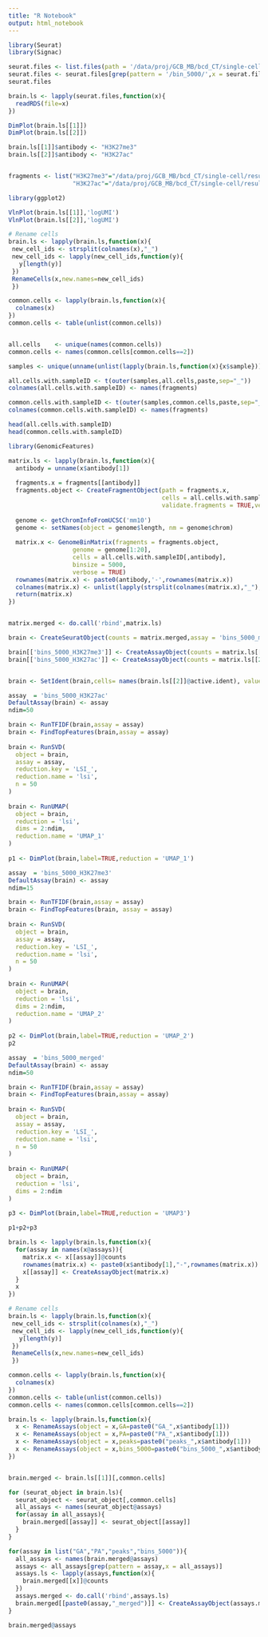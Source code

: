 ```yaml
---
title: "R Notebook"
output: html_notebook
---
```



```r
library(Seurat)
library(Signac)
```

```r
seurat.files <- list.files(path = '/data/proj/GCB_MB/bcd_CT/single-cell/results_archive/',pattern = 'Seurat_object.Rds',recursive = TRUE,full.names = TRUE)
seurat.files <- seurat.files[grep(pattern = '/bin_5000/',x = seurat.files)]
seurat.files
```


```r
brain.ls <- lapply(seurat.files,function(x){
  readRDS(file=x)
})

DimPlot(brain.ls[[1]])
DimPlot(brain.ls[[2]])

brain.ls[[1]]$antibody <- "H3K27me3"
brain.ls[[2]]$antibody <- "H3K27ac"


fragments <- list("H3K27me3"="/data/proj/GCB_MB/bcd_CT/single-cell/results/H3K27me3/bcdCT_MB21_01a/outs/fragments.tsv.gz",
                  "H3K27ac"="/data/proj/GCB_MB/bcd_CT/single-cell/results/H3K27ac/bcdCT_MB21_01b/outs/fragments.tsv.gz")


```

```r
library(ggplot2)

VlnPlot(brain.ls[[1]],'logUMI')
VlnPlot(brain.ls[[2]],'logUMI')
```


```r
# Rename cells
brain.ls <- lapply(brain.ls,function(x){
 new_cell_ids <- strsplit(colnames(x),"_")
 new_cell_ids <- lapply(new_cell_ids,function(y){
   y[length(y)]
 })
 RenameCells(x,new.names=new_cell_ids)
 })

common.cells <- lapply(brain.ls,function(x){
  colnames(x)
})
common.cells <- table(unlist(common.cells))


all.cells    <- unique(names(common.cells))
common.cells <- names(common.cells[common.cells==2])

samples <- unique(unname(unlist(lapply(brain.ls,function(x){x$sample}))))

all.cells.with.sampleID <- t(outer(samples,all.cells,paste,sep="_"))
colnames(all.cells.with.sampleID) <- names(fragments)

common.cells.with.sampleID <- t(outer(samples,common.cells,paste,sep="_"))
colnames(common.cells.with.sampleID) <- names(fragments)

head(all.cells.with.sampleID)
head(common.cells.with.sampleID)
```

```r
library(GenomicFeatures)

matrix.ls <- lapply(brain.ls,function(x){
  antibody = unname(x$antibody[1])
  
  fragments.x = fragments[[antibody]]
  fragments.object <- CreateFragmentObject(path = fragments.x,
                                           cells = all.cells.with.sampleID[,antibody],
                                           validate.fragments = TRUE,verbose = TRUE)
  
  genome <- getChromInfoFromUCSC('mm10')
  genome <- setNames(object = genome$length, nm = genome$chrom)
  
  matrix.x <- GenomeBinMatrix(fragments = fragments.object,
                  genome = genome[1:20],
                  cells = all.cells.with.sampleID[,antibody],
                  binsize = 5000,
                  verbose = TRUE)
  rownames(matrix.x) <- paste0(antibody,'-',rownames(matrix.x))
  colnames(matrix.x) <- unlist(lapply(strsplit(colnames(matrix.x),"_"),function(x){x[length(x)]}))
  return(matrix.x)
})


matrix.merged <- do.call('rbind',matrix.ls)
```

```r

brain <- CreateSeuratObject(counts = matrix.merged,assay = 'bins_5000_merged')

brain[['bins_5000_H3K27me3']] <- CreateAssayObject(counts = matrix.ls[[1]])
brain[['bins_5000_H3K27ac']] <- CreateAssayObject(counts = matrix.ls[[2]])


brain <- SetIdent(brain,cells= names(brain.ls[[2]]@active.ident), value = brain.ls[[2]]@active.ident)
```


```r
assay  = 'bins_5000_H3K27ac'
DefaultAssay(brain) <- assay
ndim=50

brain <- RunTFIDF(brain,assay = assay)
brain <- FindTopFeatures(brain,assay = assay)
  
brain <- RunSVD(
  object = brain,
  assay = assay,
  reduction.key = 'LSI_',
  reduction.name = 'lsi',
  n = 50
)
  
brain <- RunUMAP(
  object = brain,
  reduction = 'lsi',
  dims = 2:ndim,
  reduction.name = 'UMAP_1'
)
  
p1 <- DimPlot(brain,label=TRUE,reduction = 'UMAP_1')

```

```r
assay  = 'bins_5000_H3K27me3'
DefaultAssay(brain) <- assay
ndim=15

brain <- RunTFIDF(brain,assay = assay)
brain <- FindTopFeatures(brain, assay = assay)
  
brain <- RunSVD(
  object = brain,
  assay = assay,
  reduction.key = 'LSI_',
  reduction.name = 'lsi',
  n = 50
)
  
brain <- RunUMAP(
  object = brain,
  reduction = 'lsi',
  dims = 2:ndim,
  reduction.name = 'UMAP_2'
)
  
p2 <- DimPlot(brain,label=TRUE,reduction = 'UMAP_2')
p2
```



```r
assay  = 'bins_5000_merged'
DefaultAssay(brain) <- assay
ndim=50

brain <- RunTFIDF(brain,assay = assay)
brain <- FindTopFeatures(brain,assay = assay)
  
brain <- RunSVD(
  object = brain,
  assay = assay,
  reduction.key = 'LSI_',
  reduction.name = 'lsi',
  n = 50
)
  
brain <- RunUMAP(
  object = brain,
  reduction = 'lsi',
  dims = 2:ndim
)
  
p3 <- DimPlot(brain,label=TRUE,reduction = 'UMAP3')


```

```r
p1+p2+p3
```





################






```r
brain.ls <- lapply(brain.ls,function(x){
  for(assay in names(x@assays)){
    matrix.x <- x[[assay]]@counts
    rownames(matrix.x) <- paste0(x$antibody[1],"-",rownames(matrix.x))
    x[[assay]] <- CreateAssayObject(matrix.x)
  }
  x
})


```



```r
# Rename cells
brain.ls <- lapply(brain.ls,function(x){
 new_cell_ids <- strsplit(colnames(x),"_")
 new_cell_ids <- lapply(new_cell_ids,function(y){
   y[length(y)]
 })
 RenameCells(x,new.names=new_cell_ids)
 })

common.cells <- lapply(brain.ls,function(x){
  colnames(x)
})
common.cells <- table(unlist(common.cells))
common.cells <- names(common.cells[common.cells==2])
```




```r
brain.ls <- lapply(brain.ls,function(x){
  x <- RenameAssays(object = x,GA=paste0("GA_",x$antibody[1]))
  x <- RenameAssays(object = x,PA=paste0("PA_",x$antibody[1]))
  x <- RenameAssays(object = x,peaks=paste0("peaks_",x$antibody[1]))
  x <- RenameAssays(object = x,bins_5000=paste0("bins_5000_",x$antibody[1]))
})


brain.merged <- brain.ls[[1]][,common.cells]

for (seurat_object in brain.ls){
  seurat_object <- seurat_object[,common.cells]
  all_assays <- names(seurat_object@assays)
  for(assay in all_assays){
    brain.merged[[assay]] <- seurat_object[[assay]]
  }
}

```

```r
for(assay in list("GA","PA","peaks","bins_5000")){
  all_assays <- names(brain.merged@assays)
  assays <- all_assays[grep(pattern = assay,x = all_assays)]
  assays.ls <- lapply(assays,function(x){
    brain.merged[[x]]@counts
  })
  assays.merged <- do.call('rbind',assays.ls)
  brain.merged[[paste0(assay,"_merged")]] <- CreateAssayObject(assays.merged)
}

brain.merged@assays

```


